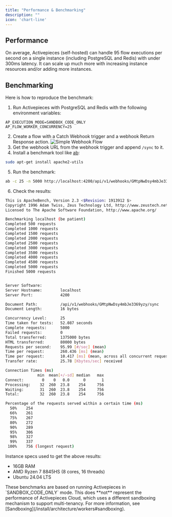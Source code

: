 ```yaml
---
title: "Performance & Benchmarking"
description: ""
icon: 'chart-line'
---
```


## Performance

On average, Activepieces (self-hosted) can handle 95 flow executions per second on a single instance (including PostgreSQL and Redis) with under 300ms latency.
It can scale up much more with increasing instance resources and/or adding more instances.

## Benchmarking

Here is how to reproduce the benchmark:
1. Run Activepieces with PostgreSQL and Redis with the following environment variables:
```env
AP_EXECUTION_MODE=SANDBOX_CODE_ONLY
AP_FLOW_WORKER_CONCURRENCY=25
```
2. Create a flow with a Catch Webhook trigger and a webhook Return Response action.
![Simple Webhook Flow](/resources/screenshots/simple-webhook-flow.png)
3. Get the webhook URL from the webhook trigger and append `/sync` to it.
4. Install a benchmark tool like [ab](https://httpd.apache.org/docs/2.4/programs/ab.html):
```bash
sudo apt-get install apache2-utils
```

5. Run the benchmark:
```bash
ab -c 25 -n 5000 http://localhost:4200/api/v1/webhooks/GMtpNwDsy4mbJe3369yzy/sync
```

6. Check the results:
```bash
This is ApacheBench, Version 2.3 <$Revision: 1913912 $>
Copyright 1996 Adam Twiss, Zeus Technology Ltd, http://www.zeustech.net/
Licensed to The Apache Software Foundation, http://www.apache.org/

Benchmarking localhost (be patient)
Completed 500 requests
Completed 1000 requests
Completed 1500 requests
Completed 2000 requests
Completed 2500 requests
Completed 3000 requests
Completed 3500 requests
Completed 4000 requests
Completed 4500 requests
Completed 5000 requests
Finished 5000 requests


Server Software:        
Server Hostname:        localhost
Server Port:            4200

Document Path:          /api/v1/webhooks/GMtpNwDsy4mbJe3369yzy/sync
Document Length:        16 bytes

Concurrency Level:      25
Time taken for tests:   52.087 seconds
Complete requests:      5000
Failed requests:        0
Total transferred:      1375000 bytes
HTML transferred:       80000 bytes
Requests per second:    95.99 [#/sec] (mean)
Time per request:       260.436 [ms] (mean)
Time per request:       10.417 [ms] (mean, across all concurrent requests)
Transfer rate:          25.78 [Kbytes/sec] received

Connection Times (ms)
              min  mean[+/-sd] median   max
Connect:        0    0   0.0      0       1
Processing:    32  260  23.8    254     756
Waiting:       31  260  23.8    254     756
Total:         32  260  23.8    254     756

Percentage of the requests served within a certain time (ms)
  50%    254
  66%    261
  75%    267
  80%    272
  90%    289
  95%    306
  98%    327
  99%    337
 100%    756 (longest request)
```

Instance specs used to get the above results:
- 16GB RAM
- AMD Ryzen 7 8845HS (8 cores, 16 threads)
- Ubuntu 24.04 LTS

<Tip>
These benchmarks are based on running Activepieces in `SANDBOX_CODE_ONLY` mode. This does **not** represent the performance of Activepieces Cloud, which uses a different sandboxing mechanism to support multi-tenancy. For more information, see [Sandboxing](/install/architecture/workers#sandboxing).
</Tip>
